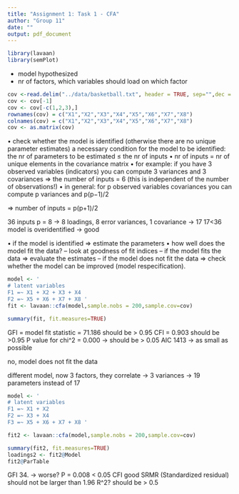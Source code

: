 ```yaml
---
title: "Assignment 1: Task 1 - CFA"
author: "Group 11"
date: ""
output: pdf_document
---
```

\section{0. Load Libraries}

```r
library(lavaan)
library(semPlot)
```


\section{1. Problem Statement}
- model hypothesized
- nr of factors, which variables should load on which factor 

\section{2. Descriptive Statistics}
```r
cov <-read.delim("../data/basketball.txt", header = TRUE, sep="",dec = ".", skipNul = FALSE)
cov <- cov[-1]
cov <- cov[-c(1,2,3),]
rownames(cov) = c("X1","X2","X3","X4","X5","X6","X7","X8")
colnames(cov) = c("X1","X2","X3","X4","X5","X6","X7","X8")
cov <- as.matrix(cov)
```


\section{3. Assumptions}
• check whether the model is identified
(otherwise there are no unique parameter estimates)
a necessary condition for the model to be identified:
the nr of parameters to be estimated ≤ the nr of inputs
• nr of inputs = nr of unique elements in the covariance matrix
• for example: if you have 3 observed variables (indicators)
you can compute 3 variances and 3 covariances
⇒ the number of inputs = 6
(this is independent of the number of observations!)
• in general: for p observed variables
covariances
you can compute p variances and p(p−1)/2

⇒ number of inputs = p(p+1)/2

36 inputs
p = 8 -> 8 loadings, 8 error variances, 1 covariance -> 17
17<36 model is overidentified -> good 


\section{4. Method}


• if the model is identified ⇒ estimate the parameters
• how well does the model fit the data?
– look at goodness of fit indices
– if the model fits the data ⇒ evaluate the estimates
– if the model does not fit the data ⇒ check whether the model
can be improved (model respecification).
```r
model <- '
# latent variables
F1 =~ X1 + X2 + X3 + X4 
F2 =~ X5 + X6 + X7 + X8 '
fit <- lavaan::cfa(model,sample.nobs = 200,sample.cov=cov)

summary(fit, fit.measures=TRUE)


```
\section{5. Interpretation}

GFI = model fit statistic = 71.186 should be > 0.95
CFI = 0.903 should be >0.95
P value for chi^2 = 0.000 -> should be > 0.05
AIC 1413 -> as small as possible

no, model does not fit the data

different model, now 3 factors, they correlate -> 3 variances -> 19  parameters instead of 17 

```r
model <- '
# latent variables
F1 =~ X1 + X2 
F2 =~ X3 + X4
F3 =~ X5 + X6 + X7 + X8 '

fit2 <- lavaan::cfa(model,sample.nobs = 200,sample.cov=cov)

summary(fit2, fit.measures=TRUE)
loadings2 <- fit2@Model
fit2@ParTable

```

GFI 34. -> worse?
P = 0.008 < 0.05
CFI good
SRMR (Standardized residual) should not be larger than 1.96
 R^2? should be > 0.5 
